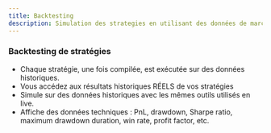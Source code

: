 ```yaml
---
title: Backtesting
description: Simulation des strategies en utilisant des données de marché historiques. Testez les performances de vos strategies avant déploiement live.
---
```


### Backtesting de stratégies
- Chaque stratégie, une fois compilée, est exécutée sur des données historiques.
- Vous accédez aux résultats historiques RÉELS de vos stratégies
- Simule sur des données historiques avec les mêmes outils utilisés en live.
- Affiche des données techniques : PnL, drawdown, Sharpe ratio, maximum drawdown duration, win rate, profit factor, etc.



